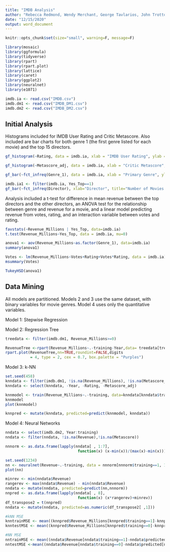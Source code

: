 ---
title: "IMDB Analysis"
author: "Rebecca Redmond, Wendy Merchant, George Tavlarios, John Trotto"
date: "12/15/2020"
output: word_document
---

```{r setup, include=FALSE}
knitr::opts_chunk$set(size="small", warning=F, message=F)
```


```{r, include=FALSE}
library(mosaic)
library(ggformula)
library(tidyverse)
library(rpart)
library(rpart.plot)
library(lattice)
library(caret)
library(ggplot2)
library(neuralnet)
library(e1071)

```


```{r, include=FALSE}
imdb.ia <- read.csv("IMDB.csv")
imdb.dm1 <- read.csv("IMDB_DM1.csv")
imdb.dm2 <- read.csv("IMDB_DM2.csv")
```

## Initial Analysis
Histograms included for IMDB User Rating and Critic Metascore. Also included are bar charts for both genre 1 (the first genre listed for each movie) and the top 15 directors.

```{r}
gf_histogram(~Rating, data = imdb.ia, xlab = "IMDB User Rating", ylab = "Count", title = "Counts of IMDB User Rating")

gf_histogram(~Metascore_adj, data = imdb.ia, xlab = "Critic Metascore", ylab = "Count", title = "Counts of Critic Metascore")

gf_bar(~fct_infreq(Genre_1), data = imdb.ia, xlab = "Primary Genre", ylab = "Count of Popular Movies", title = "Genre of most Popular movies, 2006-2016")%>%gf_theme(axis.text.x=element_text(angle=60,hjust=1))

imdb.ia1 <- filter(imdb.ia, Yes_Top==1)
gf_bar(~fct_infreq(Director), xlab="Director", title="Number of Movies for Each Top Director", data=imdb.ia1)%>%gf_theme(axis.text.x=element_text(angle=60,hjust=1))

```

Analysis included a t-test for difference in mean revenue between the top directors and the other directors, an ANOVA test for the relationship between genre and revenue for a movie, and a linear model predicting revenue from votes, rating, and an interaction variable between votes and rating.

```{r}
favstats(~Revenue_Millions | Yes_Top, data=imdb.ia)
t.test(Revenue_Millions~Yes_Top, data = imdb.ia, mu=0)

anova1 <- aov(Revenue_Millions~as.factor(Genre_1), data=imdb.ia)
summary(anova1)

Votes <- lm(Revenue_Millions~Votes+Rating+Votes*Rating, data = imdb.ia)
msummary(Votes)
```

```{r, include=FALSE}
TukeyHSD(anova1)

```


## Data Mining
All models are partitioned. Models 2 and 3 use the same dataset, with binary variables for movie genres. Model 4 uses only the quantitative variables.

Model 1: Stepwise Regression


Model 2: Regression Tree

```{r}

treedata <- filter(imdb.dm1, Revenue_Millions>=0)

RevenueTree <-rpart(Revenue_Millions~.-training-Year,data= treedata[treedata$training == 1, 1:21], method = "anova")
rpart.plot(RevenueTree,nn=TRUE,roundint=FALSE,digits
           = 4, type = 2, cex = 0.7, box.palette = "Purples")

```


Model 3: k-NN

```{r}

set.seed(458)
knndata <- filter(imdb.dm1, !is.na(Revenue_Millions), !is.na(Metascore_adj))
knndata <- select(knndata, -Year, -Rating, -Metascore_adj)

knnmodel <- train(Revenue_Millions~.-training, data=knndata[knndata$training==1, 1:18], method="knn", preProcess=c("center", "scale"), tuneLength=10)
knnmodel
plot(knnmodel)

knnpred <- mutate(knndata, predicted=predict(knnmodel, knndata))


```


Model 4: Neural Networks

```{r}

nndata <- select(imdb.dm2, Year:training)
nndata <- filter(nndata, !is.na(Revenue),!is.na(Metascore))

nnnorm <- as.data.frame(lapply(nndata[ , 1:7],
                                function(x) (x-min(x))/(max(x)-min(x))))

set.seed(1234)
nn <- neuralnet(Revenue~.-training, data = nnnorm[nnnorm$training==1, 1:7], hidden = 1)
plot(nn)

minrev <- min(nndata$Revenue)
rangerev <- max(nndata$Revenue) - min(nndata$Revenue)
nndata <- mutate(nndata, predicted=predict(nn,nnnorm))
nnpred <- as.data.frame(lapply(nndata[ , 8], 
                                function(x) (x*rangerev)+minrev))
df_transpose2 = t(nnpred)
nndata <- mutate(nndata, predicted=as.numeric(df_transpose2[ ,1]))

```


```{r, include=FALSE}

#kNN MSE
knntrainMSE <- mean((knnpred$Revenue_Millions[knnpred$training==1]-knnpred$predicted[knnpred$training==1])^2)
knntestMSE <- mean((knnpred$Revenue_Millions[knnpred$training==0]-knnpred$predicted[knnpred$training==0])^2)

#NN MSE
nntrainMSE <- mean((nndata$Revenue[nndata$training==1]-nndata$predicted[nndata$training==1])^2)
nntestMSE <-mean((nndata$Revenue[nndata$training==0]-nndata$predicted[nndata$training==0])^2)

```

